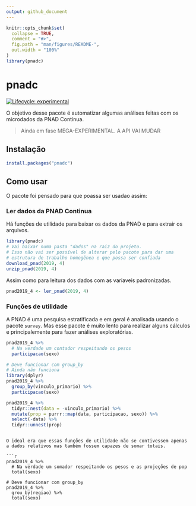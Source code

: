 ```yaml
---
output: github_document
---
```


<!-- README.md is generated from README.Rmd. Please edit that file -->

```r
knitr::opts_chunk$set(
  collapse = TRUE,
  comment = "#>",
  fig.path = "man/figures/README-",
  out.width = "100%"
)
library(pnadc)
```

# pnadc

<!-- badges: start -->
[![Lifecycle: experimental](https://img.shields.io/badge/lifecycle-experimental-orange.svg)](https://www.tidyverse.org/lifecycle/#experimental)
<!-- badges: end -->

O objetivo desse pacote é automatizar algumas análises feitas com os 
microdados da PNAD Contínua.

> Ainda em fase MEGA-EXPERIMENTAL.
A API VAI MUDAR

## Instalação

``` r
install.packages("pnadc")
```

## Como usar

O pacote foi pensado para que poassa ser usadao assim:

### Ler dados da PNAD Continua

Há funções de utilidade para baixar os dados da PNAD e para
extrair os arquivos.

```r
library(pnadc)
# Vai baixar numa pasta "dados" na raiz do projeto.
# Isso não vai ser possível de alterar pelo pacote para dar uma 
# estrutura de trabalho homogênea e que possa ser confiada
download_pnad(2019, 4)
unzip_pnad(2019, 4)
```

Assim como para leitura dos dados com as variaveis padronizadas.

```r
pnad2019_4 <- ler_pnad(2019, 4)
```


### Funções de utilidade

A PNAD é uma pesquisa estratificada e em geral é analisada usando o pacote
`survey`. Mas esse pacote é muito lento para realizar alguns cálculos e 
principalemente para fazer análises exploratórias.

```r
pnad2019_4 %>% 
  # Na verdade um contador respeitando os pesos
  participacao(sexo)

# Deve funcionar com group_by
# Ainda não funciona
library(dplyr)
pnad2019_4 %>% 
  group_by(vinculo_primario) %>% 
  participacao(sexo)

pnad2019_4 %>% 
  tidyr::nest(data = -vinculo_primario) %>%
  mutate(prop = purrr::map(data, participacao, sexo)) %>% 
  select(-data) %>% 
  tidyr::unnest(prop)

```
```

O ideal era que essas funções de utilidade não se contivessem apenas 
a dados relativos mas também fossem capazes de somar totais.

```r
pnad2019_4 %>% 
  # Na verdade um somador respeitando os pesos e as projeções de pop
  total(sexo)

# Deve funcionar com group_by
pnad2019_4 %>% 
  grou_by(regiao) %>% 
  total(sexo)
```


